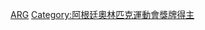 {{Commonscat|Olympic silver medalists for Argentina}}

[[Category:奥林匹克运动会银牌得主|ARG]]
[[Category:阿根廷奧林匹克運動會獎牌得主|Category:阿根廷奧林匹克運動會獎牌得主]]